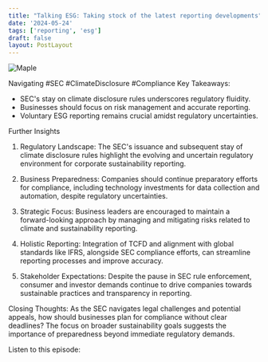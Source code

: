 ```yaml
---
title: "Talking ESG: Taking stock of the latest reporting developments"
date: '2024-05-24'
tags: ['reporting', 'esg']
draft: false
layout: PostLayout
---
```


<div className="flex justify-center">
  <div className="my-1 w-full px-2 xl:my-1 xl:w-1/2 xl:px-2">
    <img src="https://willpolesa.pythonanywhere.com/static/podcast_thumbnails/recXGxBUE2bZi2x0Ppodcast_thumbnail.png" alt="Maple" className="mx-auto h-58 w-auto" />
  </div>
</div>

Navigating #SEC #ClimateDisclosure #Compliance
Key Takeaways:
- SEC's stay on climate disclosure rules underscores regulatory fluidity.
- Businesses should focus on risk management and accurate reporting.
- Voluntary ESG reporting remains crucial amidst regulatory uncertainties.

Further Insights
1. Regulatory Landscape:
The SEC's issuance and subsequent stay of climate disclosure rules highlight the evolving and uncertain regulatory environment for corporate sustainability reporting.

2. Business Preparedness:
Companies should continue preparatory efforts for compliance, including technology investments for data collection and automation, despite regulatory uncertainties.

3. Strategic Focus:
Business leaders are encouraged to maintain a forward-looking approach by managing and mitigating risks related to climate and sustainability reporting.

4. Holistic Reporting:
Integration of TCFD and alignment with global standards like IFRS, alongside SEC compliance efforts, can streamline reporting processes and improve accuracy.

5. Stakeholder Expectations:
Despite the pause in SEC rule enforcement, consumer and investor demands continue to drive companies towards sustainable practices and transparency in reporting.

Closing Thoughts:
As the SEC navigates legal challenges and potential appeals, how should businesses plan for compliance without clear deadlines? The focus on broader sustainability goals suggests the importance of preparedness beyond immediate regulatory demands.

Listen to this episode:
